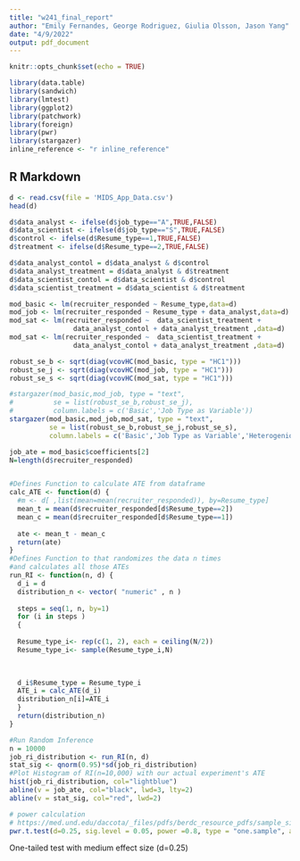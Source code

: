 ```yaml
---
title: "w241_final_report"
author: "Emily Fernandes, George Rodriguez, Giulia Olsson, Jason Yang"
date: "4/9/2022"
output: pdf_document
---
```


```r
knitr::opts_chunk$set(echo = TRUE)
```

```r
library(data.table)
library(sandwich)
library(lmtest)
library(ggplot2)
library(patchwork)
library(foreign)
library(pwr)
library(stargazer)
inline_reference <- "r inline_reference"
```

## R Markdown

```r
d <- read.csv(file = 'MIDS_App_Data.csv')
head(d)
```


```r
d$data_analyst <- ifelse(d$job_type=="A",TRUE,FALSE)
d$data_scientist <- ifelse(d$job_type=="S",TRUE,FALSE)
d$control <- ifelse(d$Resume_type==1,TRUE,FALSE)
d$treatment <- ifelse(d$Resume_type==2,TRUE,FALSE)

d$data_analyst_contol = d$data_analyst & d$control
d$data_analyst_treatment = d$data_analyst & d$treatment
d$data_scientist_contol = d$data_scientist & d$control
d$data_scientist_treatment = d$data_scientist & d$treatment

mod_basic <- lm(recruiter_responded ~ Resume_type,data=d)
mod_job <- lm(recruiter_responded ~ Resume_type + data_analyst,data=d)
mod_sat <- lm(recruiter_responded ~  data_scientist_treatment + 
                data_analyst_contol + data_analyst_treatment ,data=d)
mod_sat <- lm(recruiter_responded ~  data_scientist_treatment + 
                data_analyst_contol + data_analyst_treatment ,data=d)

robust_se_b <- sqrt(diag(vcovHC(mod_basic, type = "HC1")))
robust_se_j <- sqrt(diag(vcovHC(mod_job, type = "HC1")))
robust_se_s <- sqrt(diag(vcovHC(mod_sat, type = "HC1")))

#stargazer(mod_basic,mod_job, type = "text",
#          se = list(robust_se_b,robust_se_j),
#          column.labels = c('Basic','Job Type as Variable'))
stargazer(mod_basic,mod_job,mod_sat, type = "text",
          se = list(robust_se_b,robust_se_j,robust_se_s),
          column.labels = c('Basic','Job Type as Variable','Heterogenious'))
```
```r
job_ate = mod_basic$coefficients[2]
N=length(d$recruiter_responded)


#Defines Function to calculate ATE from dataframe
calc_ATE <- function(d) { 
  #m <- d[ ,list(mean=mean(recruiter_responded)), by=Resume_type]
  mean_t = mean(d$recruiter_responded[d$Resume_type==2])
  mean_c = mean(d$recruiter_responded[d$Resume_type==1])
  
  ate <- mean_t - mean_c 
  return(ate)
}
#Defines Function to that randomizes the data n times 
#and calculates all those ATEs
run_RI <- function(n, d) { 
  d_i = d
  distribution_n <- vector( "numeric" , n )
  
  steps = seq(1, n, by=1)
  for (i in steps )
  {
  
  Resume_type_i<- rep(c(1, 2), each = ceiling(N/2))
  Resume_type_i<- sample(Resume_type_i,N)
  
  

  d_i$Resume_type = Resume_type_i
  ATE_i = calc_ATE(d_i)
  distribution_n[i]=ATE_i 
  }
  return(distribution_n)
}

#Run Random Inference
n = 10000
job_ri_distribution <- run_RI(n, d)
stat_sig <- qnorm(0.95)*sd(job_ri_distribution)
#Plot Histogram of RI(n=10,000) with our actual experiment's ATE
hist(job_ri_distribution, col="lightblue")
abline(v = job_ate, col="black", lwd=3, lty=2)
abline(v = stat_sig, col="red", lwd=2)
```

```r
# power calculation
# https://med.und.edu/daccota/_files/pdfs/berdc_resource_pdfs/sample_size_r_module.pdf
pwr.t.test(d=0.25, sig.level = 0.05, power =0.8, type = "one.sample", alternative="greater")
```

One-tailed test with medium effect size (d=0.25)



